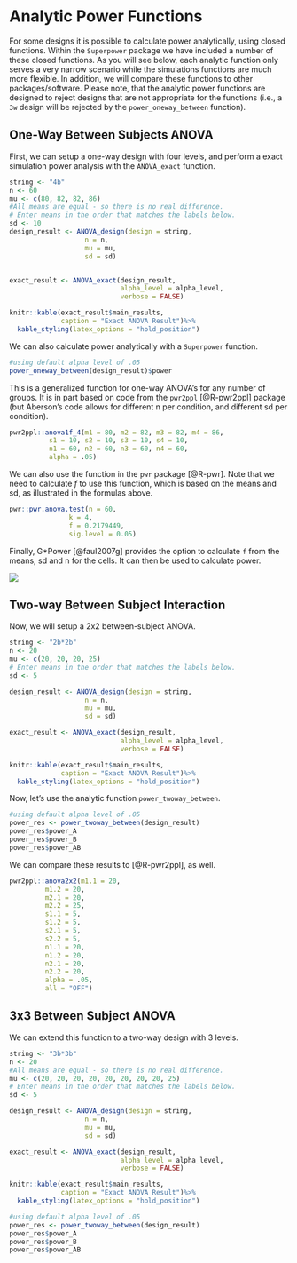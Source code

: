# Analytic Power Functions

For some designs it is possible to calculate power analytically, using closed functions. Within the `Superpower` package we have included a number of these closed functions. As you will see below, each analytic function only serves a very narrow scenario while the simulations functions are much more flexible. In addition, we will compare these functions to other packages/software. Please note, that the analytic power functions are designed to reject designs that are not appropriate for the functions (i.e., a `3w` design will be rejected by the `power_oneway_between` function).

## One-Way Between Subjects ANOVA

First, we can setup a one-way design with four levels, and perform a exact simulation power analysis with the `ANOVA_exact` function.

```r
string <- "4b"
n <- 60
mu <- c(80, 82, 82, 86) 
#All means are equal - so there is no real difference.
# Enter means in the order that matches the labels below.
sd <- 10
design_result <- ANOVA_design(design = string,
                   n = n, 
                   mu = mu, 
                   sd = sd)


exact_result <- ANOVA_exact(design_result,
                            alpha_level = alpha_level,
                            verbose = FALSE)
```

```r

knitr::kable(exact_result$main_results,
             caption = "Exact ANOVA Result")%>%
  kable_styling(latex_options = "hold_position")
```

We can also calculate power analytically with a `Superpower` function.

```r
#using default alpha level of .05
power_oneway_between(design_result)$power 

```

This is a generalized function for one-way ANOVA's for any number of groups. It is in part based on code from the `pwr2ppl` [@R-pwr2ppl] package (but Aberson's code allows for different n per condition, and different sd per condition).

```r
pwr2ppl::anova1f_4(m1 = 80, m2 = 82, m3 = 82, m4 = 86,
          s1 = 10, s2 = 10, s3 = 10, s4 = 10,
          n1 = 60, n2 = 60, n3 = 60, n4 = 60,
          alpha = .05)
```

We can also use the function in the `pwr` package [@R-pwr]. Note that we need to calculate *f* to use this function, which is based on the means and sd, as illustrated in the formulas above. 

```r
pwr::pwr.anova.test(n = 60,
               k = 4,
               f = 0.2179449,
               sig.level = 0.05)
```

Finally, G*Power [@faul2007g] provides the option to calculate `f` from the means, sd and n for the cells. It can then be used to calculate power.

![](screenshots/gpower_13.png)

## Two-way Between Subject Interaction

Now, we will setup a 2x2 between-subject ANOVA.

```r
string <- "2b*2b"
n <- 20
mu <- c(20, 20, 20, 25) 
# Enter means in the order that matches the labels below.
sd <- 5

design_result <- ANOVA_design(design = string,
                   n = n, 
                   mu = mu, 
                   sd = sd)

exact_result <- ANOVA_exact(design_result,
                            alpha_level = alpha_level,
                            verbose = FALSE)
```

```r
knitr::kable(exact_result$main_results,
             caption = "Exact ANOVA Result")%>%
  kable_styling(latex_options = "hold_position")
```

Now, let's use the analytic function `power_twoway_between`.

```r
#using default alpha level of .05
power_res <- power_twoway_between(design_result) 
power_res$power_A
power_res$power_B
power_res$power_AB
```

We can compare these results to [@R-pwr2ppl], as well. 

```r
pwr2ppl::anova2x2(m1.1 = 20,
         m1.2 = 20,
         m2.1 = 20,
         m2.2 = 25,
         s1.1 = 5,
         s1.2 = 5,
         s2.1 = 5,
         s2.2 = 5,
         n1.1 = 20,
         n1.2 = 20,
         n2.1 = 20,
         n2.2 = 20,
         alpha = .05,
         all = "OFF")
```

## 3x3 Between Subject ANOVA

We can extend this function to a two-way design with 3 levels.

```r
string <- "3b*3b"
n <- 20
#All means are equal - so there is no real difference.
mu <- c(20, 20, 20, 20, 20, 20, 20, 20, 25) 
# Enter means in the order that matches the labels below.
sd <- 5

design_result <- ANOVA_design(design = string,
                   n = n, 
                   mu = mu, 
                   sd = sd)

exact_result <- ANOVA_exact(design_result,
                            alpha_level = alpha_level,
                            verbose = FALSE)
```

```r

knitr::kable(exact_result$main_results,
             caption = "Exact ANOVA Result")%>%
  kable_styling(latex_options = "hold_position")
```

```r
#using default alpha level of .05
power_res <- power_twoway_between(design_result) 
power_res$power_A
power_res$power_B
power_res$power_AB
```

